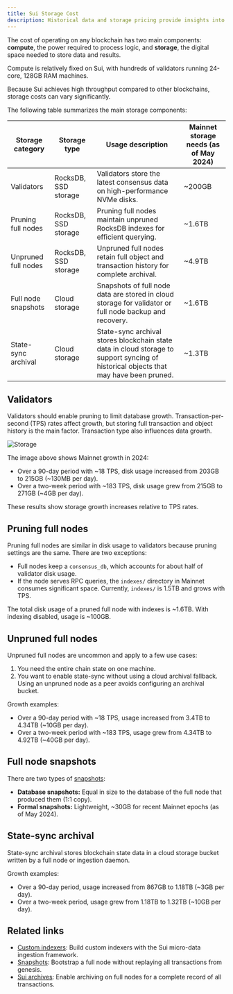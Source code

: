 ```yaml
---
title: Sui Storage Cost
description: Historical data and storage pricing provide insights into the cost of operations on the Sui network.
---
```


The cost of operating on any blockchain has two main components: **compute**, the power required to process logic, and **storage**, the digital space needed to store data and results.  

Compute is relatively fixed on Sui, with hundreds of validators running 24-core, 128GB RAM machines.  

Because Sui achieves high throughput compared to other blockchains, storage costs can vary significantly.  

The following table summarizes the main storage components:  

| Storage category    | Storage type         | Usage description                                                                                                                                                            | Mainnet storage needs (as of May 2024) |
| ------------------- | -------------------- | ---------------------------------------------------------------------------------------------------------------------------------------------------------------------------- | -------------------------------------- |
| Validators          | RocksDB, SSD storage | Validators store the latest consensus data on high-performance NVMe disks.                                                                                                   | ~200GB                                 |
| Pruning full nodes  | RocksDB, SSD storage | Pruning full nodes maintain unpruned RocksDB indexes for efficient querying.                                                                                                 | ~1.6TB                                 |
| Unpruned full nodes | RocksDB, SSD storage | Unpruned full nodes retain full object and transaction history for complete archival.                                                                                        | ~4.9TB                                 |
| Full node snapshots | Cloud storage        | Snapshots of full node data are stored in cloud storage for validator or full node backup and recovery.                                                                      | ~1.6TB                                 |
| State-sync archival | Cloud storage        | State-sync archival stores blockchain state data in cloud storage to support syncing of historical objects that may have been pruned.                                        | ~1.3TB                                 |

## Validators

Validators should enable pruning to limit database growth. Transaction-per-second (TPS) rates affect growth, but storing full transaction and object history is the main factor. Transaction type also influences data growth.  

![Storage](./images/storage.png)  

The image above shows Mainnet growth in 2024:  

- Over a 90-day period with ~18 TPS, disk usage increased from 203GB to 215GB (~130MB per day).  
- Over a two-week period with ~183 TPS, disk usage grew from 215GB to 271GB (~4GB per day).  

These results show storage growth increases relative to TPS rates.  

## Pruning full nodes

Pruning full nodes are similar in disk usage to validators because pruning settings are the same. There are two exceptions:  

- Full nodes keep a `consensus_db`, which accounts for about half of validator disk usage.  
- If the node serves RPC queries, the `indexes/` directory in Mainnet consumes significant space. Currently, `indexes/` is 1.5TB and grows with TPS.  

The total disk usage of a pruned full node with indexes is ~1.6TB. With indexing disabled, usage is ~100GB.  

## Unpruned full nodes

Unpruned full nodes are uncommon and apply to a few use cases:  

1. You need the entire chain state on one machine.  
2. You want to enable state-sync without using a cloud archival fallback. Using an unpruned node as a peer avoids configuring an archival bucket.  

Growth examples:  

- Over a 90-day period with ~18 TPS, usage increased from 3.4TB to 4.34TB (~10GB per day).  
- Over a two-week period with ~183 TPS, usage grew from 4.34TB to 4.92TB (~40GB per day).  

## Full node snapshots

There are two types of [snapshots](../../guides/operator/snapshots.mdx):  

- **Database snapshots:** Equal in size to the database of the full node that produced them (1:1 copy).  
- **Formal snapshots:** Lightweight, ~30GB for recent Mainnet epochs (as of May 2024).  

## State-sync archival

State-sync archival stores blockchain state data in a cloud storage bucket written by a full node or ingestion daemon.  

Growth examples:  

- Over a 90-day period, usage increased from 867GB to 1.18TB (~3GB per day).  
- Over a two-week period, usage grew from 1.18TB to 1.32TB (~10GB per day).  

## Related links

- [Custom indexers](../../guides/developer/advanced/custom-indexer.mdx): Build custom indexers with the Sui micro-data ingestion framework.  
- [Snapshots](../../guides/operator/snapshots.mdx): Bootstrap a full node without replaying all transactions from genesis.  
- [Sui archives](../../guides/operator/archives.mdx): Enable archiving on full nodes for a complete record of all transactions.  
